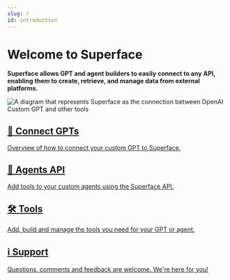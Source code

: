 ```yaml
---
slug: /
id: introduction
---
```



# Welcome to Superface

**Superface allows GPT and agent builders to easily connect to any API, enabling them to create, retrieve, and manage data from external platforms.**

![A diagram that represents Superface as the connection between OpenAI Custom GPT and other tools](/img/HubIllustration2.webp)

<section className="row">
  <article className="col col--6 margin-bottom--sm">
    <a
      href="/docs/gpts/setup"
      className="card padding--lg cardContainer_node_modules-@docusaurus-theme-classic-lib-theme-DocCard-styles-module"
    >
      <h2>🤖 Connect GPTs</h2>
      <p>Overview of how to connect your custom GPT to Superface.</p>
    </a>
  </article>
  <article className="col col--6 margin-bottom--sm">
    <a
      href="/docs/api"
      className="card padding--lg cardContainer_node_modules-@docusaurus-theme-classic-lib-theme-DocCard-styles-module"
    >
      <h2>🔌 Agents API</h2>
      <p>Add tools to your custom agents using the Superface API.</p>
    </a>
  </article>
</section>

<section className="row">
  <article className="col col--6 margin-bottom--sm">
    <a
      href="/docs/tools"
      className="card padding--lg cardContainer_node_modules-@docusaurus-theme-classic-lib-theme-DocCard-styles-module"
    >
      <h2>🛠️ Tools</h2>
      <p>Add, build and manage the tools you need for your GPT or agent.</p>
    </a>
  </article>
  <article className="col col--6 margin-bottom--sm">
    <a
      href="/docs/support"
      className="card padding--lg cardContainer_node_modules-@docusaurus-theme-classic-lib-theme-DocCard-styles-module"
    >
      <h2>ℹ️ Support</h2>
      <p>Questions, comments and feedback are welcome. We're here for you!</p>
    </a>
  </article>
</section>
